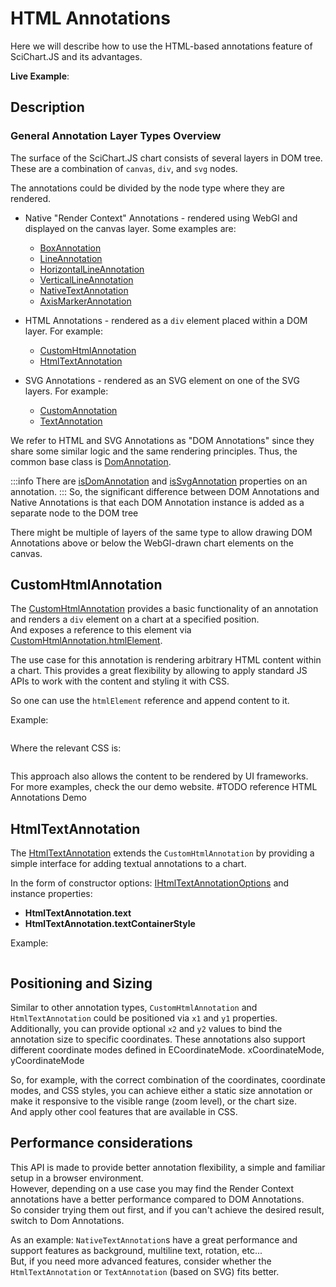 
# HTML Annotations

Here we will describe how to use the HTML-based annotations feature of SciChart.JS and its advantages.

**Live Example**:

<ChartPreviewWrapper maxWidth={600} />

## Description

### General Annotation Layer Types Overview

The surface of the SciChart.JS chart consists of several layers in DOM tree.
These are a combination of `canvas`, `div`, and `svg` nodes.

The annotations could be divided by the node type where they are rendered.

- Native "Render Context" Annotations - rendered using WebGl and displayed on the canvas layer.
  Some examples are:

    - [BoxAnnotation](https://www.scichart.com/documentation/js/current/webframe.html#BoxAnnotation.html)
    - [LineAnnotation](https://www.scichart.com/documentation/js/current/webframe.html#LineAnnotation.html)
    - [HorizontalLineAnnotation](https://www.scichart.com/documentation/js/current/webframe.html#HorizontalLineAnnotation.html)
    - [VerticalLineAnnotation](https://www.scichart.com/documentation/js/current/webframe.html#VerticalLineAnnotation.html)
    - [NativeTextAnnotation](https://www.scichart.com/documentation/js/current/webframe.html#NativeTextAnnotation.html)
    - [AxisMarkerAnnotation](https://www.scichart.com/documentation/js/current/webframe.html#AxisMarkerAnnotation.html)

- HTML Annotations - rendered as a `div` element placed within a DOM layer.
  For example:
    - [CustomHtmlAnnotation](https://www.scichart.com/documentation/js/current/webframe.html#CustomAnnotation.html)
    - [HtmlTextAnnotation](https://www.scichart.com/documentation/js/current/webframe.html#TextAnnotation.html)
- SVG Annotations - rendered as an SVG element on one of the SVG layers.
  For example:
    - [CustomAnnotation](https://www.scichart.com/documentation/js/current/webframe.html#CustomAnnotation.html)
    - [TextAnnotation](https://www.scichart.com/documentation/js/current/webframe.html#TextAnnotation.html)

We refer to HTML and SVG Annotations as "DOM Annotations" since they share some similar logic and the same rendering principles. Thus, the common base class is [DomAnnotation](https://www.scichart.com/documentation/js/v4/typedoc/classes/domannotationbase.html).

:::info
There are [isDomAnnotation](https://www.scichart.com/documentation/js/v4/typedoc/classes/annotationbase.html#isdomannotation) and [isSvgAnnotation](https://www.scichart.com/documentation/js/current/typedoc/classes/annotationbase.html#issvgannotation) properties on an annotation.
:::
So, the significant difference between DOM Annotations and Native Annotations
is that each DOM Annotation instance is added as a separate node to the DOM tree

There might be multiple of layers of the same type to allow drawing DOM Annotations above or below the WebGl-drawn chart elements on the canvas.

## CustomHtmlAnnotation

The [CustomHtmlAnnotation](https://www.scichart.com/documentation/js/current/webframe.html#CustomHtmlAnnotation.html) provides a basic functionality of an annotation and renders a `div` element on a chart at a specified position.  
And exposes a reference to this element via [CustomHtmlAnnotation.htmlElement](https://www.scichart.com/documentation/js/v4/typedoc/classes/customhtmlannotation.html#htmlelement).

The use case for this annotation is rendering arbitrary HTML content within a chart.
This provides a great flexibility by allowing to apply standard JS APIs to work with the content and styling it with CSS.

So one can use the `htmlElement` reference and append content to it.

Example:

```ts file=./demo.js start=region_A_start end=region_A_end

```

Where the relevant CSS is:

```css file=./demo.css

```

This approach also allows the content to be rendered by UI frameworks.  
For more examples, check the our demo website. #TODO reference HTML Annotations Demo

## HtmlTextAnnotation

The [HtmlTextAnnotation](https://www.scichart.com/documentation/js/current/webframe.html#HtmlTextAnnotation.html) extends the `CustomHtmlAnnotation` by providing a simple interface for adding textual annotations to a chart.

In the form of constructor options:
[IHtmlTextAnnotationOptions](https://www.scichart.com/documentation/js/current/webframe.html#IHtmlTextAnnotationOptions.html)
and instance properties:

- **HtmlTextAnnotation.text**
- **HtmlTextAnnotation.textContainerStyle**

Example:

```ts file=./demo.js start=region_B_start end=region_B_end

```

## Positioning and Sizing

Similar to other annotation types, `CustomHtmlAnnotation` and `HtmlTextAnnotation` could be positioned via
`x1` and `y1` properties.  
Additionally, you can provide optional `x2` and `y2` values to bind the annotation size to specific coordinates.
These annotations also support different coordinate modes defined in ECoordinateMode.
xCoordinateMode, yCoordinateMode

So, for example, with the correct combination of the coordinates, coordinate modes, and CSS styles, you can achieve either a static size annotation or make it responsive to the visible range (zoom level), or the chart size.  
And apply other cool features that are available in CSS.

## Performance considerations

This API is made to provide better annotation flexibility, a simple and familiar setup in a browser environment.  
However, depending on a use case you may find the Render Context annotations have a better performance compared to DOM Annotations.  
So consider trying them out first, and if you can't achieve the desired result, switch to Dom Annotations.

As an example:
`NativeTextAnnotation`s have a great performance and support features as background, multiline text, rotation, etc...  
But, if you need more advanced features, consider whether the `HtmlTextAnnotation` or `TextAnnotation` (based on SVG) fits better.
